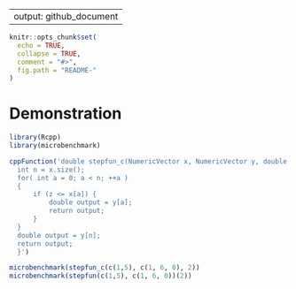 
---
output: github_document
---

<!-- --- -->
<!-- output: html -->
<!-- bibliography: references.bib -->
<!-- --- -->

<!-- README.md is generated from README.Rmd. Please edit that file -->

```r
knitr::opts_chunk$set(
  echo = TRUE,
  collapse = TRUE,
  comment = "#>",
  fig.path = "README-"
)
```


$$ $$

# Demonstration

```r
library(Rcpp)
library(microbenchmark)

cppFunction('double stepfun_c(NumericVector x, NumericVector y, double z) {
  int n = x.size();
  for( int a = 0; a < n; ++a ) 
  {
      if (z <= x[a]) {
          double output = y[a];
          return output; 
      }
  }
  double output = y[n];
  return output;
  }')

microbenchmark(stepfun_c(c(1,5), c(1, 6, 0), 2))
microbenchmark(stepfun(c(1,5), c(1, 6, 0))(2))
```

